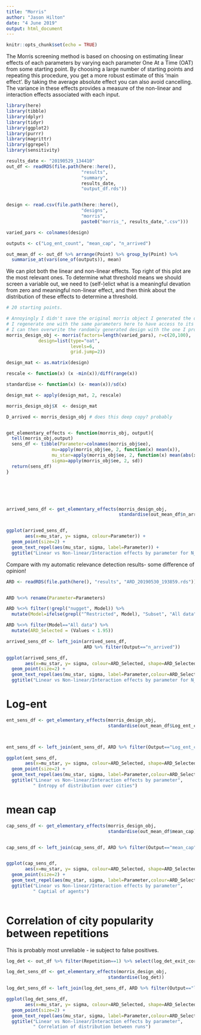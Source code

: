 ```yaml
---
title: "Morris"
author: "Jason Hilton"
date: "4 June 2019"
output: html_document
---
```


```r
knitr::opts_chunk$set(echo = TRUE)
```

The Morris screening method is based on choosing on estimating linear effects of each parameters by varying each parameter One At a Time (OAT) from some starting point. 
By choosing a large number of starting points and repeating this procedure, you get a more robust estimate of this 'main effect'. By taking the average absolute effect you can also avoid cancelling. The variance in these effects provides a measure of the non-linear and interaction effects associated with each input.



```r
library(here)
library(tibble)
library(dplyr)
library(tidyr)
library(ggplot2)
library(purrr)
library(magrittr)
library(ggrepel)
library(sensitivity)

results_date <- "20190529_134410"
out_df <- readRDS(file.path(here::here(),
                            "results",
                            "summary",
                            results_date, 
                            "output_df.rds"))


design <- read.csv(file.path(here::here(), 
                            "designs",
                            "morris",
                            paste0("morris_", results_date,".csv")))

varied_pars <- colnames(design)

outputs <- c("Log_ent_count", "mean_cap", "n_arrived")

out_mean_df <- out_df %>% arrange(Point) %>% group_by(Point) %>% 
  summarise_at(vars(one_of(outputs)), mean)


```


We can plot both the linear and non-linear effects. Top right of this plot are the most relevant ones. To determine what threshold means we should screen a variable out, we need to (self-)elict what is a meaningful devation from zero and meaningful non-linear effect, and then think about the distribution of these effects to determine a threshold.

```r
# 20 starting points.

# Annoyingly I didn't save the original morris object I generated the design with
# I regenerate one with the same parameters here to have access to its methods
# I can then overwrite the randomly generated design with the one I produced runs with.
morris_design_obj <- morris(factors=length(varied_pars), r=c(20,100), 
            design=list(type="oat",
                        levels=6,
                        grid.jump=2))

design_mat <- as.matrix(design)

rescale <- function(x) (x -min(x))/diff(range(x))

standardise <- function(x) (x- mean(x))/sd(x)

design_mat <- apply(design_mat, 2, rescale)

morris_design_obj$X  <- design_mat

D_arrived <- morris_design_obj # does this deep copy? probably


get_elementary_effects <- function(morris_obj, output){
  tell(morris_obj,output) 
  sens_df <- tibble(Parameter=colnames(morris_obj$ee),
                 mu=apply(morris_obj$ee, 2, function(x) mean(x)),
                 mu_star=apply(morris_obj$ee, 2, function(x) mean(abs(x))),
                 sigma=apply(morris_obj$ee, 2, sd))
  return(sens_df)
}






arrived_sens_df <- get_elementary_effects(morris_design_obj, 
                                          standardise(out_mean_df$n_arrived))


ggplot(arrived_sens_df, 
       aes(x=mu_star, y= sigma, colour=Parameter)) + 
  geom_point(size=2) + 
  geom_text_repel(aes(mu_star, sigma, label=Parameter)) +
  ggtitle("Linear vs Non-linear/Interaction effects by parameter for N_arrived")


```

Compare with my automatic relevance detection results- some difference of opinion!

```r

ARD <- readRDS(file.path(here(), "results", "ARD_20190530_193859.rds"))


ARD %<>% rename(Parameter=Parameters)

ARD %<>% filter(!grepl("nugget", Model)) %>% 
  mutate(Model=ifelse(grepl("^Restricted", Model), "Subset", "All data"))

ARD %<>% filter(Model=="All data") %>%
  mutate(ARD_Selected = (Values < 1.95))

arrived_sens_df <- left_join(arrived_sens_df, 
                             ARD %>% filter(Output=="n_arrived"))

ggplot(arrived_sens_df, 
       aes(x=mu_star, y= sigma, colour=ARD_Selected, shape=ARD_Selected)) + 
  geom_point(size=2) + 
  geom_text_repel(aes(mu_star, sigma, label=Parameter,colour=ARD_Selected)) +
  ggtitle("Linear vs Non-linear/Interaction effects by parameter for N_arrived")

```


# Log-ent

```r



ent_sens_df <- get_elementary_effects(morris_design_obj, 
                                      standardise(out_mean_df$Log_ent_count))



ent_sens_df <- left_join(ent_sens_df, ARD %>% filter(Output=="Log_ent_count"))

ggplot(ent_sens_df, 
       aes(x=mu_star, y= sigma, colour=ARD_Selected, shape=ARD_Selected)) + 
  geom_point(size=2) + 
  geom_text_repel(aes(mu_star, sigma, label=Parameter,colour=ARD_Selected)) +
  ggtitle("Linear vs Non-linear/Interaction effects by parameter",
          " Entropy of distribution over cities")

```


# mean cap


```r

cap_sens_df <- get_elementary_effects(morris_design_obj, 
                                      standardise(out_mean_df$mean_cap))


cap_sens_df <- left_join(cap_sens_df, ARD %>% filter(Output=="mean_cap"))


ggplot(cap_sens_df, 
       aes(x=mu_star, y= sigma, colour=ARD_Selected, shape=ARD_Selected)) + 
  geom_point(size=2) + 
  geom_text_repel(aes(mu_star, sigma, label=Parameter,colour=ARD_Selected)) +
  ggtitle("Linear vs Non-linear/Interaction effects by parameter",
          " Captial of agents")



```



# Correlation of city popularity between repetitions

 This is probably most unreliable - ie subject to false positives.


```r

log_det <- out_df %>% filter(Repetition==1) %>% select(log_det_exit_cor) %>% unlist

log_det_sens_df <- get_elementary_effects(morris_design_obj, 
                                      standardise(log_det))

log_det_sens_df <- left_join(log_det_sens_df, ARD %>% filter(Output=="log_det_exit_cor"))

ggplot(log_det_sens_df, 
       aes(x=mu_star, y= sigma, colour=ARD_Selected, shape=ARD_Selected)) + 
  geom_point(size=2) + 
  geom_text_repel(aes(mu_star, sigma, label=Parameter,colour=ARD_Selected)) +
  ggtitle("Linear vs Non-linear/Interaction effects by parameter",
          " Correlation of distribution between runs")

```